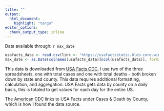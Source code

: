 ```yaml
---
title: ""
output:
  html_document:
    highlight: "tango"
editor_options: 
  chunk_output_type: inline
---
```


Data available through: `r max_date`  

```r
usafacts_data <- read.csv(link <- "https://usafactsstatic.blob.core.windows.net/public/data/covid-19/covid_confirmed_usafacts.csv")
max_date <- as.Date(colnames(usafacts_data)[ncol(usafacts_data)], format = "X%m.%d.%y")
```

This data is downloaded from 
<a href="https://usafacts.org/visualizations/coronavirus-covid-19-spread-map/" target="_blank" >
USA Facts CDC</a>. I use two of the three spreadsheets, one with total cases and one with total deaths - both broken down by state and county.  This data requires additional formatting, calculation, and aggregation.  USA Facts gets data by county on a daily basis, this is totaled to get values for each day for the entire US. 

The
<a href="https://www.cdc.gov/coronavirus/2019-ncov/cases-updates/cases-in-us.html" target="_blank">
American CDC </a> 
links to USA Facts under Cases & Death by County, which is how I found the data source.  